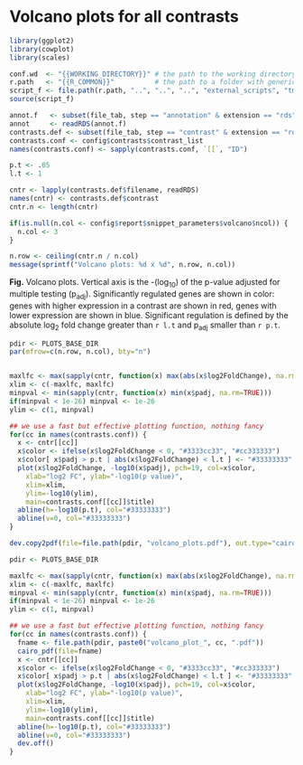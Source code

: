 <!--
This is the snippet for a volcano plot overview of all contrasts
January Weiner
-->


# Volcano plots for all contrasts


```r
library(ggplot2)
library(cowplot)
library(scales)

conf.wd  <- "{{WORKING_DIRECTORY}}" # the path to the working directory during pipeline execution
r.path   <- "{{R_COMMON}}"          # the path to a folder with generic R functions to be used in snippets
script_f <- file.path(r.path, "..", "..", "..", "external_scripts", "tmod_functions.R")
source(script_f)

annot.f   <- subset(file_tab, step == "annotation" & extension == "rds")$filename
annot     <- readRDS(annot.f)
contrasts.def <- subset(file_tab, step == "contrast" & extension == "rds")
contrasts.conf <- config$contrasts$contrast_list
names(contrasts.conf) <- sapply(contrasts.conf, `[[`, "ID")

p.t <- .05
l.t <- 1
```


```r
cntr <- lapply(contrasts.def$filename, readRDS)
names(cntr) <- contrasts.def$contrast
cntr.n <- length(cntr)

if(is.null(n.col <- config$report$snippet_parameters$volcano$ncol)) {
  n.col <- 3
} 

n.row <- ceiling(cntr.n / n.col)
message(sprintf("Volcano plots: %d x %d", n.row, n.col))
```

**Fig.** Volcano plots. Vertical axis is the -(log~10~) of the p-value
adjusted for multiple testing (p~adj~). Significantly regulated genes are shown in
color: genes with higher expression in a contrast are shown in red, genes with lower expression
are shown in blue. Significant regulation is defined by the absolute log~2~ fold change 
greater than 
`r l.t` 
and p~adj~ smaller than
`r p.t`.

```r
pdir <- PLOTS_BASE_DIR
par(mfrow=c(n.row, n.col), bty="n")


maxlfc <- max(sapply(cntr, function(x) max(abs(x$log2FoldChange), na.rm=TRUE)))
xlim <- c(-maxlfc, maxlfc)
minpval <- min(sapply(cntr, function(x) min(x$padj, na.rm=TRUE)))
if(minpval < 1e-26) minpval <- 1e-26
ylim <- c(1, minpval)

## we use a fast but effective plotting function, nothing fancy
for(cc in names(contrasts.conf)) {
  x <- cntr[[cc]]
  x$color <- ifelse(x$log2FoldChange < 0, "#3333cc33", "#cc333333")
  x$color[ x$padj > p.t | abs(x$log2FoldChange) < l.t ] <- "#33333333"
  plot(x$log2FoldChange, -log10(x$padj), pch=19, col=x$color,
    xlab="log2 FC", ylab="-log10(p value)", 
    xlim=xlim,
    ylim=-log10(ylim),
    main=contrasts.conf[[cc]]$title)
  abline(h=-log10(p.t), col="#33333333")
  abline(v=0, col="#33333333")
}

dev.copy2pdf(file=file.path(pdir, "volcano_plots.pdf"), out.type="cairo")
```

```r
pdir <- PLOTS_BASE_DIR

maxlfc <- max(sapply(cntr, function(x) max(abs(x$log2FoldChange), na.rm=TRUE)))
xlim <- c(-maxlfc, maxlfc)
minpval <- min(sapply(cntr, function(x) min(x$padj, na.rm=TRUE)))
if(minpval < 1e-26) minpval <- 1e-26
ylim <- c(1, minpval)

## we use a fast but effective plotting function, nothing fancy
for(cc in names(contrasts.conf)) {
  fname <- file.path(pdir, paste0("volcano_plot_", cc, ".pdf"))
  cairo_pdf(file=fname)
  x <- cntr[[cc]]
  x$color <- ifelse(x$log2FoldChange < 0, "#3333cc33", "#cc333333")
  x$color[ x$padj > p.t | abs(x$log2FoldChange) < l.t ] <- "#33333333"
  plot(x$log2FoldChange, -log10(x$padj), pch=19, col=x$color,
    xlab="log2 FC", ylab="-log10(p value)", 
    xlim=xlim,
    ylim=-log10(ylim),
    main=contrasts.conf[[cc]]$title)
  abline(h=-log10(p.t), col="#33333333")
  abline(v=0, col="#33333333")
  dev.off()
}
```




